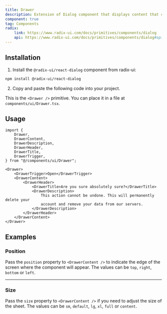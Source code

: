 ```yaml
---
title: Drawer
description: Extension of Dialog component that displays content that complements the main content of the screen, or a list of actions that affect the main content of the screen.
component: true
tag: Components
radix:
    link: https://www.radix-ui.com/docs/primitives/components/dialog
    api: https://www.radix-ui.com/docs/primitives/components/dialog#api-reference
---
```


<ComponentExample src="src/components/examples/DrawerDemo.tsx">
    <DrawerDemo />
</ComponentExample>

## Installation

1. Install the `@radix-ui/react-dialog` component from radix-ui:

```bash
npm install @radix-ui/react-dialog
```

2. Copy and paste the following code into your project.

<ComponentSource src="src/components/ui/Drawer.tsx" />

<Alert variant="outline">

This is the `<Drawer />` primitive. You can place it in a file at `components/ui/Drawer.tsx`.

</Alert>

## Usage

```tsx
import {
    Drawer,
    DrawerContent,
    DrawerDescription,
    DrawerHeader,
    DrawerTitle,
    DrawerTrigger,
} from "@/components/ui/Drawer";
```

```tsx
<Drawer>
    <DrawerTrigger>Open</DrawerTrigger>
    <DrawerContent>
        <DrawerHeader>
            <DrawerTitle>Are you sure absolutely sure?</DrawerTitle>
            <DrawerDescription>
                This action cannot be undone. This will permanently delete your
                account and remove your data from our servers.
            </DrawerDescription>
        </DrawerHeader>
    </DrawerContent>
</Drawer>
```

## Examples

### Position

Pass the `position` property to `<DrawerContent />` to indicate the edge of the screen where the component will appear. The values can be `top`, `right`, `bottom` or `left`.

<ComponentExample src="src/components/examples/DrawerPositionDemo.tsx">
    <DrawerPositionDemo />
</ComponentExample>

---

### Size

Pass the `size` property to `<DrawerContent />` if you need to adjust the size of the sheet. The values can be `sm`, `default`, `lg`, `xl`, `full` or `content`.

<ComponentExample src="src/components/examples/DrawerSizeDemo.tsx">
    <DrawerSizeDemo />
</ComponentExample>
